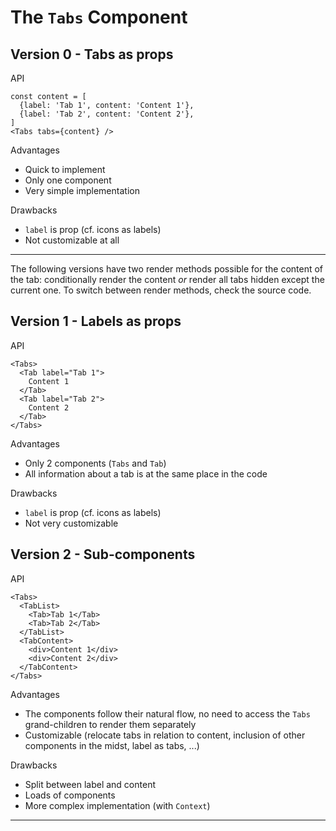 

<Meta title="Components/Tabs/Study" />

# The <code>Tabs</code> Component

## Version 0 - Tabs as props

<TryBadge kind="components-tabs-v0-🚫-tabs-as-props" story="default" />
<DeprecatedBadge />

<div className="subheading">API</div>

```tsx
const content = [
  {label: 'Tab 1', content: 'Content 1'},
  {label: 'Tab 2', content: 'Content 2'},
]
<Tabs tabs={content} />
```

<div className="subheading">Advantages</div>
<ul>
  <li>Quick to implement</li>
  <li>Only one component</li>
  <li>Very simple implementation</li>
</ul>

<div className="subheading">Drawbacks</div>
<ul>
  <li><code>label</code> is prop (cf. <LinkTo kind="components-tabs-v0-🚫-tabs-as-props" story="with-icons">icons as labels</LinkTo>)</li>
  <li>Not customizable at all</li>
</ul>



<hr />

<Tip><p>The following versions have two render methods possible for the content of the tab: conditionally render the content <em>or</em> render all tabs hidden except the current one.
To switch between render methods, check the source code.</p></Tip>

## Version 1 - Labels as props

<TryBadge kind="components-tabs-v1-labels-as-props" story="default" />

<div className="subheading">API</div>

```tsx
<Tabs>
  <Tab label="Tab 1">
    Content 1
  </Tab>
  <Tab label="Tab 2">
    Content 2
  </Tab>
</Tabs>
```

<div className="subheading">Advantages</div>
<ul>
  <li>Only 2 components (<code>Tabs</code> and <code>Tab</code>)</li>
  <li>All information about a tab is at the same place in the code</li>
</ul>

<div className="subheading">Drawbacks</div>
<ul>
  <li><code>label</code> is prop (cf. <LinkTo kind="components-tabs-v1-labels-as-props" story="with-icons">icons as labels</LinkTo>)</li>
  <li>Not very customizable</li>
</ul>

## Version 2 - Sub-components

<TryBadge kind="components-tabs-v2-⭐-sub-components" story="default" />

<div className="subheading">API</div>

```tsx
<Tabs>
  <TabList>
    <Tab>Tab 1</Tab>
    <Tab>Tab 2</Tab>
  </TabList>
  <TabContent>
    <div>Content 1</div>
    <div>Content 2</div>
  </TabContent>
</Tabs>
```

<div className="subheading">Advantages</div>
<ul>
  <li>The components follow their natural flow, no need to access the <code>Tabs</code> grand-children to render them separately</li>
  <li>Customizable (relocate tabs in relation to content, inclusion of other components in the midst, <LinkTo kind="components-tabs-v2-⭐-sub-components" story="with-icons">label as tabs</a>, ...)</li>
</ul>

<div className="subheading">Drawbacks</div>
<ul>
  <li>Split between label and content</li>
  <li>Loads of components</li>
  <li>More complex implementation (with <code>Context</code>)</li>
</ul>

<hr />
